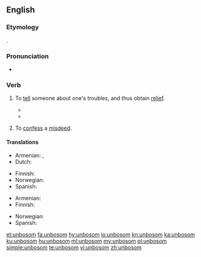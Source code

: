 {{was wotd|2009|July|18}}
==English==

===Etymology===
{{prefix|un|bosom|gloss2=the seat of emotions|lang=en}}.

===Pronunciation===
* {{a|UK|US}} {{IPA|/ʌnˈbʊz.əm/|/ˌʌnˈbʊz.əm/|lang=en}}

===Verb===
{{en-verb}}
{{rfquote|lang=en}}

# {{label|en|archaic}} To [[tell]] someone about one's troubles, and thus obtain [[relief]].
#* {{quote-book
|year=1594
|first=Willam
|last=Shakespeare
|authorlink=William Shakespeare
|title={{w|Love's Labour's Lost}}
|section=act V, scene 2, line 2040
|passage=Their several counsels they '''unbosom''' shall<br />To loves mistook, and so be mock'd withal<br />Upon the next occasion that we meet,<br />With visages displayed, to talk and greet.
}}
#* {{quote-book
|year=1953
|first=Samuel
|last=Beckett
|authorlink=Samuel Beckett
|title=[[w:Watt (novel)|Watt]]
|publisher=Olympia Press
|location=Paris
|ol=16635912M
|passage=Watt was not the first to whom Mr Graves had '''unbosomed''' himself, in this connexion. For he had '''unbosomed''' himself to Arsene, many years before...
}}
# {{label|en|archaic}} To [[confess]] a [[misdeed]].

====Translations====
{{trans-top|to tell about one's troubles}}
* Armenian: {{t|hy|սիրտը բանալ}}, {{t|hy|զգացմունքները զեղել}}
* Dutch: {{t+|nl|ontboezemen}}
{{trans-mid}}
* Finnish: {{t+|fi|purkaa|alt=purkaa sydäntään}}
* Norwegian: {{t|no|lette sitt hjerte}}
* Spanish: {{t+|es|desahogarse}}
{{trans-bottom}}

{{trans-top|to confess a misdeed}}
* Armenian: {{t+|hy|խոստովանել}}
* Finnish: {{t+|fi|purkaa|alt=purkaa sydämensä}}
{{trans-mid}}
* Norwegian: {{t|no|lette sitt hjerte}}
* Spanish: {{t+|es|confesar}}
{{trans-bottom}}

[[et:unbosom]]
[[fa:unbosom]]
[[hy:unbosom]]
[[io:unbosom]]
[[kn:unbosom]]
[[ka:unbosom]]
[[ku:unbosom]]
[[hu:unbosom]]
[[ml:unbosom]]
[[my:unbosom]]
[[pl:unbosom]]
[[simple:unbosom]]
[[te:unbosom]]
[[vi:unbosom]]
[[zh:unbosom]]